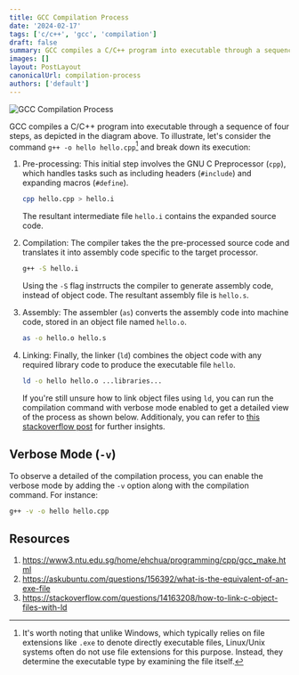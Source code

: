 ```yaml
---
title: GCC Compilation Process
date: '2024-02-17'
tags: ['c/c++', 'gcc', 'compilation']
draft: false
summary: GCC compiles a C/C++ program into executable through a sequence of four steps, as depicted in ...
images: []
layout: PostLayout
canonicalUrl: compilation-process
authors: ['default']
---
```


<div className="text-center">
  <Image
    alt="GCC Compilation Process"
    src="/static/images/compilation-process.png"
    className="rounded"
    width={615}
    height={288}
  />
</div>

GCC compiles a C/C++ program into executable through a sequence of four steps, as depicted in the diagram above. To illustrate, let's consider the command `g++ -o hello hello.cpp`[^1] and break down its execution:

[^1]: It's worth noting that unlike Windows, which typically relies on file extensions like `.exe` to denote directly executable files, Linux/Unix systems often do not use file extensions for this purpose. Instead, they determine the executable type by examining the file itself.

1. Pre-processing: This initial step involves the GNU C Preprocessor (`cpp`), which handles tasks such as including headers (`#include`) and expanding macros (`#define`).

   ```sh
   cpp hello.cpp > hello.i
   ```

   The resultant intermediate file `hello.i` contains the expanded source code.

2. Compilation: The compiler takes the the pre-processed source code and translates it into assembly code specific to the target processor.

   ```sh
   g++ -S hello.i
   ```

   Using the `-S` flag instrructs the compiler to generate assembly code, instead of object code. The resultant assembly file is `hello.s`.

3. Assembly: The assembler (`as`) converts the assembly code into machine code, stored in an object file named `hello.o`.

   ```sh
   as -o hello.o hello.s
   ```

4. Linking: Finally, the linker (`ld`) combines the object code with any required library code to produce the executable file `hello`.

   ```sh
   ld -o hello hello.o ...libraries...
   ```

   If you're still unsure how to link object files using `ld`, you can run the compilation command with verbose mode enabled to get a detailed view of the process as shown below. Additionaly, you can refer to [this stackoverflow post](https://stackoverflow.com/questions/14163208/how-to-link-c-object-files-with-ld) for further insights.

## Verbose Mode (`-v`)

To observe a detailed of the compilation process, you can enable the verbose mode by adding the `-v` option along with the compilation command. For instance:

```sh
g++ -v -o hello hello.cpp
```

## Resources

1. https://www3.ntu.edu.sg/home/ehchua/programming/cpp/gcc_make.html
2. https://askubuntu.com/questions/156392/what-is-the-equivalent-of-an-exe-file
3. https://stackoverflow.com/questions/14163208/how-to-link-c-object-files-with-ld
